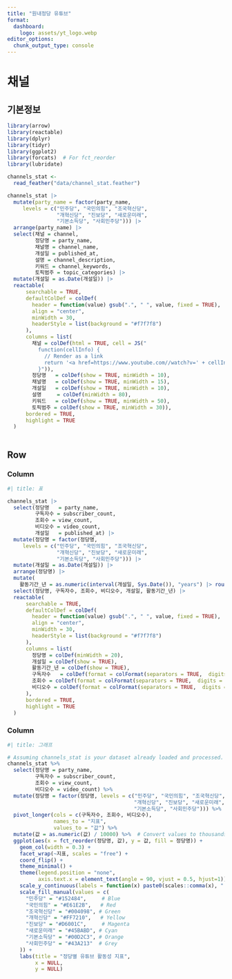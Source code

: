 ```yaml
---
title: "원내정당 유튜브"
format: 
  dashboard:
    logo: assets/yt_logo.webp
editor_options: 
  chunk_output_type: console
---
```



# 채널 

## 기본정보

```r
library(arrow)
library(reactable)
library(dplyr)
library(tidyr)
library(ggplot2)
library(forcats)  # For fct_reorder
library(lubridate)

channels_stat <- 
  read_feather("data/channel_stat.feather")

channels_stat |> 
  mutate(party_name = factor(party_name, 
     levels = c("민주당", "국민의힘", "조국혁신당", 
                "개혁신당", "진보당", "새로운미래",
                "기본소득당", "사회민주당"))) |>
  arrange(party_name) |>
  select(채널 = channel, 
         정당명 = party_name, 
         채널명 = channel_name, 
         개설일 = published_at, 
         설명 = channel_description,
         키워드 = channel_keywords,
         토픽범주 = topic_categories) |> 
  mutate(개설일 = as.Date(개설일)) |>
  reactable(
      searchable = TRUE,
      defaultColDef = colDef(
        header = function(value) gsub(".", " ", value, fixed = TRUE),
        align = "center",
        minWidth = 30,
        headerStyle = list(background = "#f7f7f8")
      ),
      columns = list(
        채널 = colDef(html = TRUE, cell = JS("
          function(cellInfo) {
            // Render as a link
            return '<a href=https://www.youtube.com//watch?v=' + cellInfo.value + '/>' + cellInfo.value + '</a>'
          }")),
        정당명   = colDef(show = TRUE, minWidth = 10),  
        채널명   = colDef(show = TRUE, minWidth = 15),
        개설일   = colDef(show = TRUE, minWidth = 10),
        설명     = colDef(minWidth = 80),
        키워드   = colDef(show = TRUE, minWidth = 50),
        토픽범주 = colDef(show = TRUE, minWidth = 30)),
      bordered = TRUE,
      highlight = TRUE    
  )
  

```

## Row {height=50%}

### Column

```r
#| title: 표

channels_stat |> 
  select(정당명   = party_name, 
         구독자수 = subscriber_count, 
         조회수 = view_count,
         비디오수 = video_count,
         개설일   = published_at) |> 
  mutate(정당명 = factor(정당명, 
     levels = c("민주당", "국민의힘", "조국혁신당", 
                "개혁신당", "진보당", "새로운미래",
                "기본소득당", "사회민주당"))) |> 
  mutate(개설일 = as.Date(개설일)) |>
  arrange(정당명) |> 
  mutate(
    활동기간_년 = as.numeric(interval(개설일, Sys.Date()), "years") |> round(digits = 1)) |> 
  select(정당명, 구독자수, 조회수, 비디오수, 개설일, 활동기간_년) |> 
  reactable(
      searchable = TRUE,
      defaultColDef = colDef(
        header = function(value) gsub(".", " ", value, fixed = TRUE),
        align = "center",
        minWidth = 30,
        headerStyle = list(background = "#f7f7f8")
      ),
      columns = list(
        정당명 = colDef(minWidth = 20),
        개설일 = colDef(show = TRUE),
        활동기간_년 = colDef(show = TRUE),
        구독자수   = colDef(format = colFormat(separators = TRUE,  digits = 0)),
        조회수 = colDef(format = colFormat(separators = TRUE,  digits = 0)),
        비디오수 = colDef(format = colFormat(separators = TRUE,  digits = 0))
      ),
      bordered = TRUE,
      highlight = TRUE    
  )

```

### Column

```r
#| title: 그래프

# Assuming channels_stat is your dataset already loaded and processed.
channels_stat %>%
  select(정당명 = party_name, 
         구독자수 = subscriber_count, 
         조회수 = view_count,
         비디오수 = video_count) %>%
  mutate(정당명 = factor(정당명, levels = c("민주당", "국민의힘", "조국혁신당", 
                                         "개혁신당", "진보당", "새로운미래",
                                         "기본소득당", "사회민주당"))) %>%
  pivot_longer(cols = c(구독자수, 조회수, 비디오수), 
               names_to = "지표", 
               values_to = "값") %>%
  mutate(값 = as.numeric(값) / 10000) %>%  # Convert values to thousands
  ggplot(aes(x = fct_reorder(정당명, 값), y = 값, fill = 정당명)) +
    geom_col(width = 0.3) +
    facet_wrap(~지표, scales = "free") +
    coord_flip() +
    theme_minimal() +
    theme(legend.position = "none",
          axis.text.x = element_text(angle = 90, vjust = 0.5, hjust=1)) +
    scale_y_continuous(labels = function(x) paste0(scales::comma(x), " 만")) +  # Custom label for thousands
    scale_fill_manual(values = c(
      "민주당" = "#152484",     # Blue
      "국민의힘" = "#E61E2B",   # Red
      "조국혁신당" = "#004098", # Green
      "개혁신당" = "#FF7210",   # Yellow
      "진보당" = "#D6001C",     # Magenta
      "새로운미래" = "#45BABD", # Cyan
      "기본소득당" = "#00D2C3", # Orange
      "사회민주당" = "#43A213"  # Grey
    )) +
    labs(title = "정당별 유튜브 활동성 지표",
         x = NULL,
         y = NULL)
```





